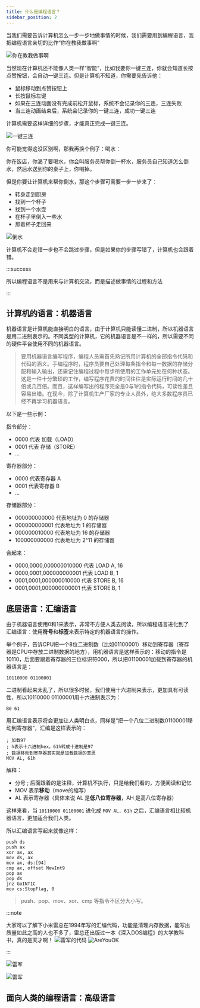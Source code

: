 ```yaml
---
title: 什么是编程语言？
sidebar_position: 2
---
```


当我们需要告诉计算机怎么一步一步地做事情的时候，我们需要用到编程语言，我把编程语言亲切的比作“你在教我做事啊”

![你在教我做事啊](./img/你在教我做事啊.jpg)

当然现在计算机还不能像人类一样“智能”，比如我要你一键三连，你就会知道长按点赞按钮，会自动一键三连。但是计算机不知道，你需要先告诉他：

- 鼠标移动到点赞按钮上
- 长按鼠标左键
- 如果在三连动画没有完成前松开鼠标，系统不会记录你的三连，三连失败
- 当三连动画结束后，系统会记录你的一键三连，成功一键三连

计算机需要这样详细的步骤，才能真正完成一键三连。

![一键三连](./img/一键三连.jpg)

你可能觉得这没区别啊，那我再换个例子：喝水：

你在饭店，你渴了要喝水，你会叫服务员帮你倒一杯水，服务员自己知道怎么倒水，然后水送到你的桌子上，你喝掉。

但是你要让计算机来帮你倒水，那这个步骤可需要一步一步来了：

- 转身走到厨房
- 找到一个杯子
- 找到一个水壶
- 在杯子里倒入一些水
- 那着杯子走回来

![倒水](./img/倒水.jpg)

计算机不会走错一步也不会跳过步骤，但是如果你的步骤写错了，计算机也会跟着错。

:::success

所以编程语言不是用来与计算机交流，而是描述做事情的过程和方法

:::

## 计算机的语言：机器语言

机器语言是计算机能直接明白的语言，由于计算机只能读懂二进制，所以机器语言是用二进制表示的。不同类型的计算机，它的机器语言是不一样的，所以需要不同的硬件平台使用不同的机器语言。

> 要用机器语言编写程序，编程人员需首先熟记所用计算机的全部指令代码和代码的涵义。手编程序时，程序员要自己处理每条指令和每一数据的存储分配和输入输出，还需记住编程过程中每步所使用的工作单元处在何种状态。这是一件十分繁琐的工作，编写程序花费的时间往往是实际运行时间的几十倍或几百倍。而且，这样编写出的程序完全是0与1的指令代码，可读性差且容易出错。在现今，除了计算机生产厂家的专业人员外，绝大多数程序员已经不再学习机器语言。

以下是一些示例：

指令部分：
- 0000 代表 加载（LOAD）
- 0001 代表 存储（STORE）
- ...

寄存器部分：
- 0000 代表寄存器 A
- 0001 代表寄存器 B
- ...

存储器部分：
- 000000000000 代表地址为 0 的存储器
- 000000000001 代表地址为 1 的存储器
- 000000010000 代表地址为 16 的存储器
- 100000000000 代表地址为 2^11 的存储器

合起来：
- 0000,0000,000000010000 代表 LOAD A, 16
- 0000,0001,000000000001 代表 LOAD B, 1
- 0001,0001,000000010000 代表 STORE B, 16
- 0001,0001,000000000001 代表 STORE B, 1

## 底层语言：汇编语言

由于机器语言使用0和1来表示，非常不方便人类去阅读，所以编程语言进化到了汇编语言：使用**符号**和**标签**来表示特定的机器语言的操作。

举个例子，告诉CPU把一个8位二进制数（比如01100001）移动到寄存器（寄存器是CPU中存放二进制数据的地方），用机器语言是这样表示的：移动的指令是10110，后面要跟着寄存器的三位标识符000，所以把01100001加载到寄存器的机器语言是：

```
10110000 01100001
```

二进制看起来太乱了，所以很多时候，我们使用十六进制来表示，更加具有可读性，所以10110000 01100001用十六进制表示为：

```
B0 61
```
用汇编语言表示将会更加让人类明白点，同样是“把一个八位二进制数01100001移动到寄存器”，汇编是这样表示的：

```
; 加载97
; h表示十六进制hex，61h转成十进制是97
; 数据移动到寄存器其实就是加载数据的意思
MOV AL, 61h
```
解释：
- 分号 ; 后面跟着的是注释，计算机不执行，只是给我们看的，方便阅读和记忆
- MOV 表示**移动**（move的缩写）
- AL 表示寄存器（具体来说 AL 是**低八位寄存器**，AH 是高八位寄存器）

这样来看，当 `10110000 01100001` 进化成 `MOV AL, 61h` 之后，汇编语言相比较机器语言，更加适合我们人类。

所以汇编语言写起来就像这样：

```
push ds
push ax
xor ax, ax
mov ds, ax
mov ax, ds:[94]
cmp ax, offset NewInt9
pop ax
pop ds
jnz GoINT1C
mov cs:StopFlag, 0
```
> push、pop、mov、xor、cmp 等指令不区分大小写。

:::note

大家可以了解下小米雷总在1994年写的汇编代码，功能是清理内存数据，能写出质量如此之高的人也不多了，雷总还出版过一本《深入DOS编程》的大学教科书，真的是天才啊！
![雷军的代码](./img/雷军.jpg)
![AreYouOK](./img/OK.jpg)

:::
<BVideo src="BV1es411D7sW"/>

![雷军](./img/这TM.jpg)

<BVideo src="BV1R5411V7yA"/>

![雷军](./img/揍我.jpg)

## 面向人类的编程语言：高级语言
